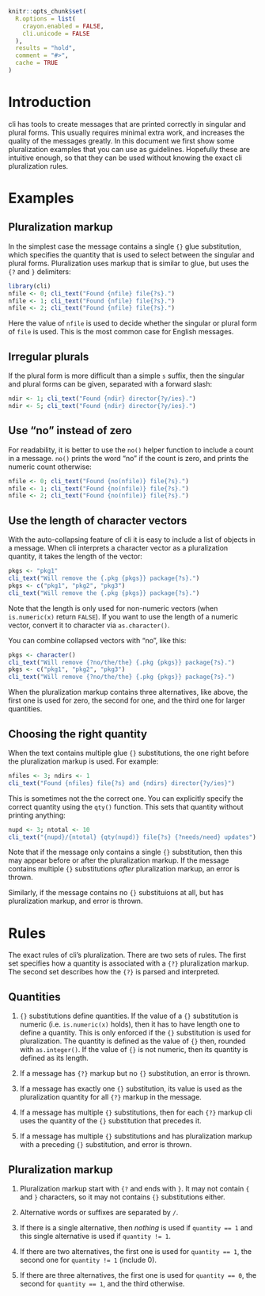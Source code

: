 
```r
knitr::opts_chunk$set(
  R.options = list(
    crayon.enabled = FALSE,
    cli.unicode = FALSE
  ),
  results = "hold",
  comment = "#>",
  cache = TRUE
)
```

# Introduction

cli has tools to create messages that are printed correctly in singular
and plural forms. This usually requires minimal extra work, and increases
the quality of the messages greatly. In this document we first show some
pluralization examples that you can use as guidelines. Hopefully these
are intuitive enough, so that they can be used without knowing the exact
cli pluralization rules.

# Examples

## Pluralization markup

In the simplest case the message contains a single `{}` glue substitution,
which specifies the quantity that is used to select between the singular
and plural forms. Pluralization uses markup that is similar to glue, but
uses the `{?` and `}` delimiters:

```r
library(cli)
nfile <- 0; cli_text("Found {nfile} file{?s}.")
nfile <- 1; cli_text("Found {nfile} file{?s}.")
nfile <- 2; cli_text("Found {nfile} file{?s}.")
```

Here the value of `nfile` is used to decide whether the singular or plural
form of `file` is used. This is the most common case for English messages.

## Irregular plurals

If the plural form is more difficult than a simple `s` suffix, then the
singular and plural forms can be given, separated with a forward slash:

```r
ndir <- 1; cli_text("Found {ndir} director{?y/ies}.")
ndir <- 5; cli_text("Found {ndir} director{?y/ies}.")
```

## Use "no" instead of zero

For readability, it is better to use the `no()` helper function to
include a count in a message. `no()` prints the word "no" if the count is
zero, and prints the numeric count otherwise:

```r
nfile <- 0; cli_text("Found {no(nfile)} file{?s}.")
nfile <- 1; cli_text("Found {no(nfile)} file{?s}.")
nfile <- 2; cli_text("Found {no(nfile)} file{?s}.")
```

## Use the length of character vectors

With the auto-collapsing feature of cli it is easy to include a list of
objects in a message. When cli interprets a character vector as a
pluralization quantity, it takes the length of the vector:

```r
pkgs <- "pkg1"
cli_text("Will remove the {.pkg {pkgs}} package{?s}.")
pkgs <- c("pkg1", "pkg2", "pkg3")
cli_text("Will remove the {.pkg {pkgs}} package{?s}.")
```

Note that the length is only used for non-numeric vectors (when
`is.numeric(x)` return `FALSE`). If you want to use the length of a numeric
vector, convert it to character via `as.character()`.

You can combine collapsed vectors with "no", like this:

```r
pkgs <- character()
cli_text("Will remove {?no/the/the} {.pkg {pkgs}} package{?s}.")
pkgs <- c("pkg1", "pkg2", "pkg3")
cli_text("Will remove {?no/the/the} {.pkg {pkgs}} package{?s}.")
```

When the pluralization markup contains three alternatives, like above,
the first one is used for zero, the second for one, and the third one
for larger quantities.

## Choosing the right quantity

When the text contains multiple glue `{}` substitutions, the one right
before the pluralization markup is used. For example:

```r
nfiles <- 3; ndirs <- 1
cli_text("Found {nfiles} file{?s} and {ndirs} director{?y/ies}")
```

This is sometimes not the the correct one. You can explicitly specify
the correct quantity using the `qty()` function. This sets that quantity
without printing anything:

```r
nupd <- 3; ntotal <- 10
cli_text("{nupd}/{ntotal} {qty(nupd)} file{?s} {?needs/need} updates")
```

Note that if the message only contains a single `{}` substitution, then
this may appear before or after the pluralization markup. If the message
contains multiple `{}` substitutions _after_ pluralization markup, an
error is thrown.

Similarly, if the message contains no `{}` substituions at all, but
has pluralization markup, and error is thrown.

# Rules

The exact rules of cli's pluralization. There are two sets of rules.
The first set specifies how a quantity is associated with a `{?}`
pluralization markup. The second set describes how the `{?}` is parsed and
interpreted.

## Quantities

1. `{}` substitutions define quantities. If the value of a `{}` substitution
is numeric (i.e. `is.numeric(x)` holds), then it has to have length one to
define a quantity. This is only enforced if the `{}` substitution is used
for pluralization. The quantity is defined as the value of `{}` then,
rounded with `as.integer()`. If the value of `{}` is not numeric, then
its quantity is defined as its length.

1. If a message has `{?}` markup but no `{}` substitution, an error is
thrown.

1. If a message has exactly one `{}` substitution, its value is used as the
pluralization quantity for all `{?}` markup in the message.

1. If a message has multiple `{}` substitutions, then for each `{?}` markup
cli uses the quantity of the `{}` substitution that precedes it.

1. If a message has multiple `{}` substitutions and has pluralization
markup with a preceding `{}` substitution, and error is thrown.

## Pluralization markup

1. Pluralization markup start with `{?` and ends with `}`. It may not
contain `{` and `}` characters, so it may not contains `{}` substitutions
either.

1. Alternative words or suffixes are separated by `/`.

1. If there is a single alternative, then _nothing_ is used if
   `quantity == 1` and this single alternative is used if `quantity != 1`.

1. If there are two alternatives, the first one is used for `quantity == 1`,
   the second one for `quantity != 1` (include 0).

1. If there are three alternatives, the first one is used for
  `quantity == 0`, the second for `quantity == 1`, and the third otherwise.

